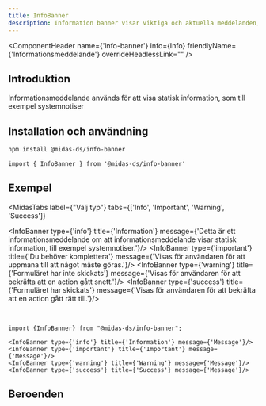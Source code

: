 ```yaml
---
title: InfoBanner
description: Information banner visar viktiga och aktuella meddelanden, som till exempel systemnotiser.
---
```



<ComponentHeader name={'info-banner'} info={Info} friendlyName={'Informationsmeddelande'} overrideHeadlessLink="" />

## Introduktion

Informationsmeddelande används för att visa statisk information, som till exempel systemnotiser

## Installation och användning

```bash npm2yarn
npm install @midas-ds/info-banner
```

```tsx
import { InfoBanner } from '@midas-ds/info-banner'
```

## Exempel

<MidasTabs
  label={"Välj typ"}
  tabs={['Info', 'Important', 'Warning', 'Success']}
>
  <InfoBanner type={'info'} title={'Information'} message={'Detta är ett informationsmeddelande om att informationsmeddelande visar statisk information, till exempel systemnotiser.'}/>
  <InfoBanner type={'important'} title={'Du behöver komplettera'} message={'Visas för användaren för att uppmana till att något måste göras.'}/>
  <InfoBanner type={'warning'} title={'Formuläret har inte skickats'} message={'Visas för användaren för att bekräfta att en action gått snett.'}/>
  <InfoBanner type={'success'} title={'Formuläret har skickats'} message={'Visas för användaren för att bekräfta att en action gått rätt till.'}/>
</MidasTabs>

<br />

```tsx
import {InfoBanner} from "@midas-ds/info-banner";

<InfoBanner type={'info'} title={'Information'} message={'Message'}/>
<InfoBanner type={'important'} title={'Important'} message={'Message'}/>
<InfoBanner type={'warning'} title={'Warning'} message={'Message'}/>
<InfoBanner type={'success'} title={'Success'} message={'Message'}/>
```

## Beroenden

<ComponentFooter info={Info}/>